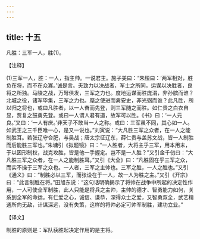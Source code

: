 ```yaml
---
---
---
```

title: 十五
---



凡胜：三军一人，胜(1)。

【注释】

(1)三军一人，胜：一人，指主帅。一说君主。施子美曰：“朱桓曰：‘两军相对，胜负在将，而不在众寡。’诚是言。夫致力以决战者，军士之所同，运谋以决胜者，良将之所独。马陵之战，万弩俱发，三军之力也。度地运谋而胜庞涓，非孙膑而谁？北城之役，诸军毕集，三军之力也。麾之使进而禽安史，非光弼而谁？此凡胜，所以归之将也，或曰凡胜者，以一人奋而先登，则三军随之而胜。如仁贵之白衣自显，贾复之鼓勇先登。或曰一人谓人君有道，故军可以胜。《书》曰：‘一人元良。’又曰：‘一人有庆。’非天子不敢当一人之称。或曰：三军虽不同，其心如一人。如武王之三千臣唯一心，是又一说也。”刘寅说：“大凡胜三军之众者，在一人之能制胜耳。若张辽守合肥，与吴战；唐太宗征辽东，薛仁贵与盖苏文战，皆一人制胜而后能胜三军也。”朱墉引《拟题镜》曰：“一人胜者，大将主乎三军，用本用末，于以因形制权，战克攻胜，皆是他一手握定。岂不是一人胜？”又引金千仞曰：“大凡胜三军之众者，在一人之能制胜耳。”又引《大全》曰：“凡胜固在乎三军之众，而实不操于三军之众也。一人者，三军之主帅也。三军之胜，一人之胜也。”又引《通义》曰：“制胜必以三军，而张设在于一人，故一人为胜之主。”又引《开宗》曰：“此言制胜在将。”田旭东说：“这句话明确揭示了将帅在战争中所起的决定性作用，一人可使全军制胜，此人只能是将兵之主帅，主帅的德才、智勇能力如何，关系到全军的命运。有仁爱之心，诚信、谦恭，深得众士之爱，又智勇双全，武艺精通所向无敌，计谋深远，没有失策，这样的将帅必定可帅军制胜，建功立业。”

【译文】

制胜的原则是：军队获胜起决定作用的是主将。